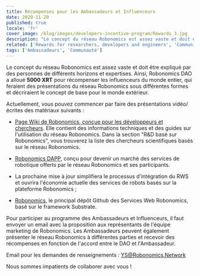 ```yaml
---
title: Récompenses pour les Ambassadeurs et Influenceurs
date: 2020-11-20
published: true
locale: 'fr'
cover_image: /blog/images/developers-incentive-program/Rewards_3.jpg
description: "Le concept du réseau Robonomics est assez vaste et doit être expliqué par des personnes de différents horizons et expertises. Ainsi, Robonomics DAO a alloué 5000 XRT pour récompenser les influenceurs du monde entier, qui feraient des présentations du réseau Robonomics sous différentes formes et décriraient le concept de base pour le monde extérieur."
related: ['Rewards for researchers, developers and engineers', 'Community incentive program']
tags: ['Ambassadeurs', 'Communauté']
---
```


Le concept du réseau Robonomics est assez vaste et doit être expliqué par des personnes de différents horizons et expertises. Ainsi, Robonomics DAO a alloué **5000 XRT** pour récompenser les influenceurs du monde entier, qui feraient des présentations du réseau Robonomics sous différentes formes et décriraient le concept de base pour le monde extérieur.

Actuellement, vous pouvez commencer par faire des présentations vidéo/écrites des matériaux suivants :

* [Page Wiki de Robonomics, conçue pour les développeurs et chercheurs](https://wiki.robonomics.network/docs/r-and-d-based-on-robonomics-network/). Elle contient des informations techniques et des guides sur l'utilisation du réseau Robonomics. Dans la section "R&D basé sur Robonomics", vous trouverez la liste des chercheurs scientifiques basés sur le réseau Robonomics.

* [Robonomics DAPP](https://robonomics.app/#/), conçu pour devenir un marché des services de robotique offerts par le réseau Robonomics et ses participants.

* La prochaine mise à jour simplifiera le processus d'intégration du RWS et ouvrira l'économie actuelle des services de robots basés sur la plateforme Robonomics ;

* [Robonomics](https://github.com/airalab/robonomics), le principal dépôt Github des Services Web Robonomics, basé sur le framework Substrate.

Pour participer au programme des Ambassadeurs et Influenceurs, il faut envoyer un email avec la proposition aux représentants de l'équipe marketing de Robonomics.
Les Ambassadeurs peuvent également présenter le réseau Robonomics à différentes parties et recevoir des récompenses en fonction de l'accord entre le DAO et l'Ambassadeur.

Email pour les demandes de renseignements :
YS@Robonomics.Network

Nous sommes impatients de collaborer avec vous !